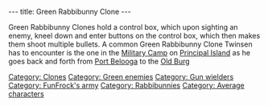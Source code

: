 ---
title: Green Rabbibunny Clone
---

{{Enemy|
Name=Green Rabbibunny Clone|
Image=Green_rabbi_clone.JPG‎|
Level=Green|
Reaction=Top half of body knocks backwards|
Recovery=2 seconds|
Rate=1 second|
Damage=|
Range=Wide|
Speed=moderate-fast}}

Green Rabbibunny Clones hold a control box, which upon sighting an enemy, kneel down and enter buttons on the control box, which then makes them shoot multiple bullets.
A common Green Rabbibunny Clone Twinsen has to encounter is the one in the [[Military Camp]] on [[Principal Island]] as he goes back and forth from [[Port Belooga]] to the [[Old Burg]]

[[Category: Clones]]
[[Category: Green enemies]]
[[Category: Gun wielders]]
[[Category: FunFrock's army]]
[[Category: Rabbibunnies]]
[[Category: Average characters]]
